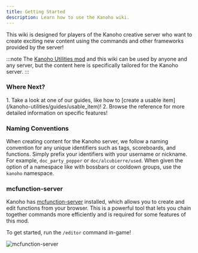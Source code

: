 ```yaml
---
title: Getting Started
description: Learn how to use the Kanoho wiki.
---
```



This wiki is designed for players of the Kanoho creative server who want to create exciting new content using the commands and other frameworks provided by the server!

:::note
The [Kanoho Utilities mod](https://github.com/nimahost/kanoho-utilities) and this wiki can be used by anyone and any server, but the content here is specifically tailored for the Kanoho server.
:::

### Where Next?
<Steps>
1. Take a look at one of our guides, like how to [create a usable item](/kanoho-utilities/guides/usable_item)!
2. Browse the reference for more detailed information on specific features!
</Steps>

### Naming Conventions

When creating content for the Kanoho server, we follow a naming convention for any unique identifiers such as tags, scoreboards, and functions.
Simply prefix your identifiers with your username or nickname. For example, `doc_party_popper` or `doc/alcubierre/used`.
When given the option of a namespace like with bossbars or cooldown groups, use the `kanoho` namespace.

### mcfunction-server

Kanoho has [mcfunction-server](https://github.com/brooke-ec/mcfunction-server) installed, which allows you to create and edit functions from your browser.
This is a powerful tool that lets you chain together commands more efficiently and is required for some features of this mod.

To get started, run the `/editor` command in-game!

![mcfunction-server](../../../assets/mcfunction-server.png)